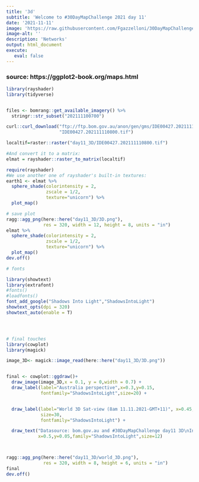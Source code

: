 ```yaml
---
title: '3d'
subtitle: 'Welcome to #30DayMapChallenge 2021 day 11'
date: '2021-11-11'
image: 'https://raw.githubusercontent.com/Fgazzelloni/30DayMapChallenge/master/2021/day11_3D/day11_3D.png'
image-alt: ''
description: 'Networks'
output: html_document
execute: 
   eval: false
---
```



### source: https://ggplot2-book.org/maps.html


```r

library(rayshader)
library(tidyverse)


files <- bomrang::get_available_imagery() %>%
  stringr::str_subset("202111100700")

curl::curl_download("ftp://ftp.bom.gov.au/anon/gen/gms/IDE00427.202111110800.tif",
                    "IDE00427.202111110800.tif")

localtif=raster::raster("day11_3D/IDE00427.202111110800.tif")

#And convert it to a matrix:
elmat = rayshader::raster_to_matrix(localtif)

require(rayshader)
#We use another one of rayshader's built-in textures:
earth1 <- elmat %>%
  sphere_shade(colorintensity = 2,
               zscale = 1/2,
               texture="unicorn") %>%
  plot_map()

# save plot
ragg::agg_png(here::here("day11_3D/3D.png"),
              res = 320, width = 12, height = 8, units = "in")
elmat %>%
  sphere_shade(colorintensity = 2,
               zscale = 1/2,
               texture="unicorn") %>%
  plot_map()
dev.off()

# fonts

library(showtext)
library(extrafont)
#fonts()
#loadfonts()
font_add_google("Shadows Into Light","ShadowsIntoLight")
showtext_opts(dpi = 320)
showtext_auto(enable = T)




# final touches
library(cowplot)
library(magick)

image_3D<- magick::image_read(here::here("day11_3D/3D.png"))


final <- cowplot::ggdraw()+
  draw_image(image_3D,x = 0.1, y = 0,width = 0.7) +
  draw_label(label="Australia perspective",x=0.3,y=0.15,
             fontfamily="ShadowsIntoLight",size=20) +


  draw_label(label="World 3D Sat-view (8am 11.11.2021-GMT+11)", x=0.45, y=0.9,
             size=30,
             fontfamily="ShadowsIntoLight") +

  draw_text("Datasource: bom.gov.au and #30DayMapChallenge day11 3D\nInfographics: Federica Gazzelloni",
            x=0.5,y=0.05,family="ShadowsIntoLight",size=12)



ragg::agg_png(here::here("day11_3D/world_3D.png"),
              res = 320, width = 8, height = 6, units = "in")
final
dev.off()



```
